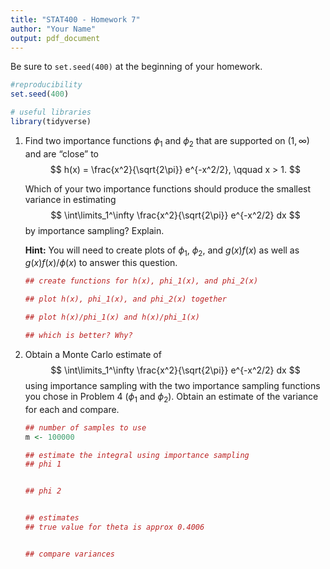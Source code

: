 ```yaml
---
title: "STAT400 - Homework 7"
author: "Your Name"
output: pdf_document
---
```

Be sure to `set.seed(400)` at the beginning of your homework.

```r
#reproducibility
set.seed(400)
```

```r
# useful libraries
library(tidyverse)
```
 
1. Find two importance functions $\phi_1$ and $\phi_2$ that are supported on $(1, \infty)$ and are "close" to
    $$
    h(x) = \frac{x^2}{\sqrt{2\pi}} e^{-x^2/2}, \qquad x > 1.
    $$
    
    Which of your two importance functions should produce the smallest variance in estimating
    $$
    \int\limits_1^\infty \frac{x^2}{\sqrt{2\pi}} e^{-x^2/2} dx
    $$
    by importance sampling? Explain. 
    
    **Hint:** You will need to create plots of $\phi_1$, $\phi_2$, and $g(x)f(x)$ as well as $g(x)f(x)/\phi(x)$ to answer this question.
    
    ```r
    ## create functions for h(x), phi_1(x), and phi_2(x)
    
    ## plot h(x), phi_1(x), and phi_2(x) together
    
    ## plot h(x)/phi_1(x) and h(x)/phi_1(x)
    
    ## which is better? Why?
    ```
    
2. Obtain a Monte Carlo estimate of     
    $$
    \int\limits_1^\infty \frac{x^2}{\sqrt{2\pi}} e^{-x^2/2} dx
    $$
    using importance sampling with the two importance sampling functions you chose in Problem 4 ($\phi_1$ and $\phi_2$). Obtain an estimate of the variance for each and compare.
    
    ```r
    ## number of samples to use
    m <- 100000
    
    ## estimate the integral using importance sampling
    ## phi 1
    
    
    ## phi 2
    
    
    ## estimates
    ## true value for theta is approx 0.4006
    
    
    ## compare variances
    
    ```